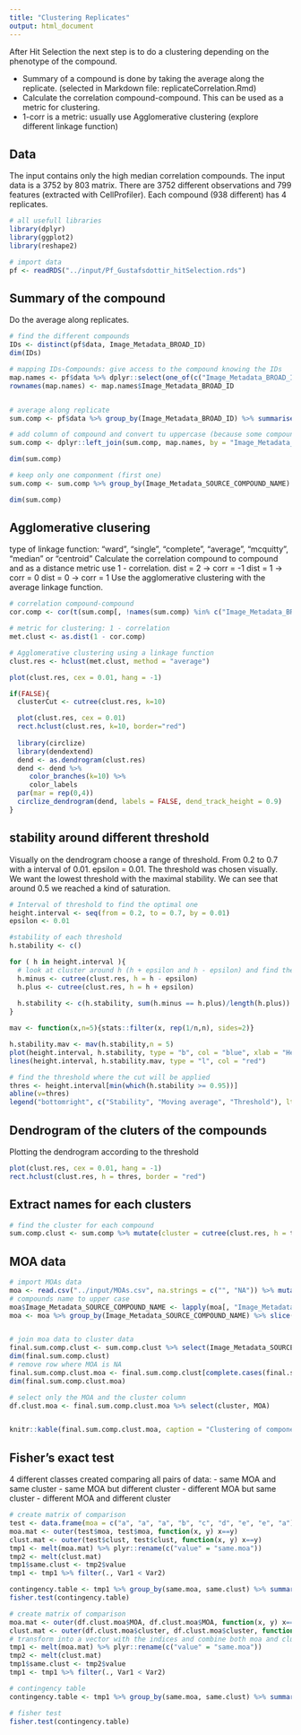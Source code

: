 ```yaml
---
title: "Clustering Replicates"
output: html_document
---
```


After Hit Selection the next step is to do a clustering depending on the phenotype of the compound.

- Summary of a compound is done by taking the average along the replicate. (selected in Markdown file: replicateCorrelation.Rmd)
- Calculate the correlation compound-compound. This can be used as a metric for clustering.
- 1-corr is a metric: usually use Agglomerative clustering (explore different linkage function)

## Data

The input contains only the high median correlation compounds.
The input data is a 3752 by 803 matrix.
There are 3752 different observations and 799 features (extracted with CellProfiler).
Each compound (938 different) has 4 replicates.


```r
# all usefull libraries
library(dplyr)
library(ggplot2)
library(reshape2)
```

```r
# import data
pf <- readRDS("../input/Pf_Gustafsdottir_hitSelection.rds")

```

## Summary of the compound

Do the average along replicates.

```r
# find the different compounds
IDs <- distinct(pf$data, Image_Metadata_BROAD_ID)
dim(IDs)

# mapping IDs-Compounds: give access to the compound knowing the IDs
map.names <- pf$data %>% dplyr::select(one_of(c("Image_Metadata_BROAD_ID","Image_Metadata_SOURCE_COMPOUND_NAME"))) %>% unique %>% mutate_if(is.factor, as.character)
rownames(map.names) <- map.names$Image_Metadata_BROAD_ID


# average along replicate
sum.comp <- pf$data %>% group_by(Image_Metadata_BROAD_ID) %>% summarise_each(funs(mean(., na.rm=TRUE)), -c(Image_Metadata_SOURCE_COMPOUND_NAME, Well, Plate)) %>% mutate_if(is.factor, as.character)

# add column of compound and convert tu uppercase (because some compounds same name but in lower/upper case)
sum.comp <- dplyr::left_join(sum.comp, map.names, by = "Image_Metadata_BROAD_ID") %>% mutate_if(is.character, funs(toupper))

dim(sum.comp)

# keep only one componment (first one)
sum.comp <- sum.comp %>% group_by(Image_Metadata_SOURCE_COMPOUND_NAME) %>% slice(1) %>% ungroup

dim(sum.comp)

```

## Agglomerative clusering

type of linkage function: "ward", "single", "complete", "average", "mcquitty", "median" or "centroid"
Calculate the correlation compound to compound and as a distance metric use 1 - correlation.
dist = 2 -> corr = -1
dist = 1 -> corr = 0
dist = 0 -> corr = 1
Use the agglomerative clustering with the average linkage function.

```r
# correlation compound-compound
cor.comp <- cor(t(sum.comp[, !names(sum.comp) %in% c("Image_Metadata_BROAD_ID", "Image_Metadata_SOURCE_COMPOUND_NAME")]))

# metric for clustering: 1 - correlation
met.clust <- as.dist(1 - cor.comp)

# Agglomerative clustering using a linkage function
clust.res <- hclust(met.clust, method = "average")

plot(clust.res, cex = 0.01, hang = -1)
```

```r
if(FALSE){
  clusterCut <- cutree(clust.res, k=10)

  plot(clust.res, cex = 0.01)
  rect.hclust(clust.res, k=10, border="red")
  
  library(circlize)
  library(dendextend)
  dend <- as.dendrogram(clust.res)
  dend <- dend %>% 
     color_branches(k=10) %>% 
     color_labels
  par(mar = rep(0,4))
  circlize_dendrogram(dend, labels = FALSE, dend_track_height = 0.9) 
}
```


## stability around different threshold
Visually on the dendrogram choose a range of threshold.
From 0.2 to 0.7 with a interval of 0.01. epsilon = 0.01.
The threshold was chosen visually. We want the lowest threshold with the maximal stability.
We can see that around 0.5 we reached a kind of saturation.

```r
# Interval of threshold to find the optimal one
height.interval <- seq(from = 0.2, to = 0.7, by = 0.01)
epsilon <- 0.01

#stability of each threshold
h.stability <- c()

for ( h in height.interval ){
  # look at cluster around h (h + epsilon and h - epsilon) and find the stability around it
  h.minus <- cutree(clust.res, h = h - epsilon)
  h.plus <- cutree(clust.res, h = h + epsilon)
  
  h.stability <- c(h.stability, sum(h.minus == h.plus)/length(h.plus))
}

mav <- function(x,n=5){stats::filter(x, rep(1/n,n), sides=2)}

h.stability.mav <- mav(h.stability,n = 5)
plot(height.interval, h.stability, type = "b", col = "blue", xlab = "Height threshold", ylab = "Stability")
lines(height.interval, h.stability.mav, type = "l", col = "red")

# find the threshold where the cut will be applied
thres <- height.interval[min(which(h.stability >= 0.95))]
abline(v=thres)
legend("bottomright", c("Stability", "Moving average", "Threshold"), lty=c(1,1,1), col=c("blue","red", "black"))
```

## Dendrogram of the cluters of the compounds
Plotting the dendrogram according to the threshold

```r
plot(clust.res, cex = 0.01, hang = -1)
rect.hclust(clust.res, h = thres, border = "red")

```


## Extract names for each clusters

```r
# find the cluster for each compound
sum.comp.clust <- sum.comp %>% mutate(cluster = cutree(clust.res, h = thres))

```

## MOA data

```r
# import MOAs data
moa <- read.csv("../input/MOAs.csv", na.strings = c("", "NA")) %>% mutate_if(is.factor, as.character) %>% plyr::rename(c("Name" = "Image_Metadata_SOURCE_COMPOUND_NAME")) 
# compounds name to upper case
moa$Image_Metadata_SOURCE_COMPOUND_NAME <- lapply(moa[, "Image_Metadata_SOURCE_COMPOUND_NAME"], stringr::str_to_upper) %>% unlist
moa <- moa %>% group_by(Image_Metadata_SOURCE_COMPOUND_NAME) %>% slice(1) %>% ungroup


# join moa data to cluster data 
final.sum.comp.clust <- sum.comp.clust %>% select(Image_Metadata_SOURCE_COMPOUND_NAME, cluster) %>% dplyr::left_join(., moa, by = "Image_Metadata_SOURCE_COMPOUND_NAME") 
dim(final.sum.comp.clust)
# remove row where MOA is NA
final.sum.comp.clust.moa <- final.sum.comp.clust[complete.cases(final.sum.comp.clust[,"MOA"]),]
dim(final.sum.comp.clust.moa)

# select only the MOA and the cluster column
df.clust.moa <- final.sum.comp.clust.moa %>% select(cluster, MOA)


knitr::kable(final.sum.comp.clust.moa, caption = "Clustering of components with associated MOAs")

```
## Fisher's exact test
4 different classes created comparing all pairs of data:
- same MOA and same cluster
- same MOA but different cluster
- different MOA but same cluster
- different MOA and different cluster
```r
# create matrix of comparison
test <- data.frame(moa = c("a", "a", "a", "b", "c", "d", "e", "e", "a"), clust = c(1, 2, 1, 3, 3, 1, 2, 2, 1))
moa.mat <- outer(test$moa, test$moa, function(x, y) x==y)
clust.mat <- outer(test$clust, test$clust, function(x, y) x==y)
tmp1 <- melt(moa.mat) %>% plyr::rename(c("value" = "same.moa"))
tmp2 <- melt(clust.mat)
tmp1$same.clust <- tmp2$value
tmp1 <- tmp1 %>% filter(., Var1 < Var2)

contingency.table <- tmp1 %>% group_by(same.moa, same.clust) %>% summarise(cnt = n()) %>% xtabs(cnt ~ same.moa+same.clust, data = .)
fisher.test(contingency.table)

```


```r
# create matrix of comparison
moa.mat <- outer(df.clust.moa$MOA, df.clust.moa$MOA, function(x, y) x==y)
clust.mat <- outer(df.clust.moa$cluster, df.clust.moa$cluster, function(x, y) x==y)
# transform into a vector with the indices and combine both moa and cluster information together, keep only the upper triangle of the matrix 
tmp1 <- melt(moa.mat) %>% plyr::rename(c("value" = "same.moa"))
tmp2 <- melt(clust.mat)
tmp1$same.clust <- tmp2$value
tmp1 <- tmp1 %>% filter(., Var1 < Var2)

# contingency table
contingency.table <- tmp1 %>% group_by(same.moa, same.clust) %>% summarise(cnt = n()) %>% xtabs(cnt ~ same.moa+same.clust, data = .)

# fisher test
fisher.test(contingency.table)

```






